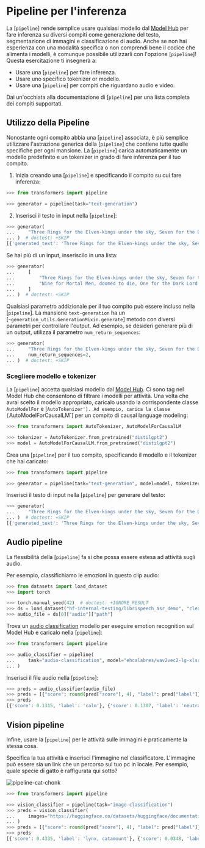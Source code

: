 <!--Copyright 2022 The HuggingFace Team. All rights reserved.

Licensed under the Apache License, Version 2.0 (the "License"); you may not use this file except in compliance with
the License. You may obtain a copy of the License at

http://www.apache.org/licenses/LICENSE-2.0

Unless required by applicable law or agreed to in writing, software distributed under the License is distributed on
an "AS IS" BASIS, WITHOUT WARRANTIES OR CONDITIONS OF ANY KIND, either express or implied. See the License for the
specific language governing permissions and limitations under the License.
-->

# Pipeline per l'inferenza

La [`pipeline`] rende semplice usare qualsiasi modello dal [Model Hub](https://huggingface.co/models) per fare inferenza su diversi compiti come generazione del testo, segmentazione di immagini e classificazione di audio. Anche se non hai esperienza con una modalità specifica o non comprendi bene il codice che alimenta i modelli, è comunque possibile utilizzarli con l'opzione [`pipeline`]! Questa esercitazione ti insegnerà a:

* Usare una [`pipeline`] per fare inferenza.
* Usare uno specifico tokenizer or modello.
* Usare una [`pipeline`] per compiti che riguardano audio e video.

<Tip>

Dai un'occhiata alla documentazione di [`pipeline`] per una lista completa dei compiti supportati.

</Tip>

## Utilizzo della Pipeline

Nonostante ogni compito abbia una [`pipeline`] associata, è più semplice utilizzare l'astrazione generica della [`pipeline`] che contiene tutte quelle specifiche per ogni mansione. La [`pipeline`] carica automaticamente un modello predefinito e un tokenizer in grado di fare inferenza per il tuo compito. 

1. Inizia creando una [`pipeline`] e specificando il compito su cui fare inferenza:

```py
>>> from transformers import pipeline

>>> generator = pipeline(task="text-generation")
```

2. Inserisci il testo in input nella [`pipeline`]:

```py
>>> generator(
...     "Three Rings for the Elven-kings under the sky, Seven for the Dwarf-lords in their halls of stone"
... )  # doctest: +SKIP
[{'generated_text': 'Three Rings for the Elven-kings under the sky, Seven for the Dwarf-lords in their halls of stone, Seven for the Iron-priests at the door to the east, and thirteen for the Lord Kings at the end of the mountain'}]
```

Se hai più di un input, inseriscilo in una lista:

```py
>>> generator(
...     [
...         "Three Rings for the Elven-kings under the sky, Seven for the Dwarf-lords in their halls of stone",
...         "Nine for Mortal Men, doomed to die, One for the Dark Lord on his dark throne",
...     ]
... )  # doctest: +SKIP
```

Qualsiasi parametro addizionale per il tuo compito può essere incluso nella [`pipeline`]. La mansione `text-generation` ha un [`~generation_utils.GenerationMixin.generate`] metodo con diversi parametri per controllare l'output. Ad esempio, se desideri generare più di un output, utilizza il parametro `num_return_sequences`:

```py
>>> generator(
...     "Three Rings for the Elven-kings under the sky, Seven for the Dwarf-lords in their halls of stone",
...     num_return_sequences=2,
... )  # doctest: +SKIP
```

### Scegliere modello e tokenizer

La [`pipeline`] accetta qualsiasi modello dal [Model Hub](https://huggingface.co/models). Ci sono tag nel Model Hub che consentono di filtrare i modelli per attività. Una volta che avrai scelto il modello appropriato, caricalo usando la corrispondente classe `AutoModelFor` e [`AutoTokenizer']. Ad esempio, carica la classe [`AutoModelForCausalLM`] per un compito di causal language modeling:

```py
>>> from transformers import AutoTokenizer, AutoModelForCausalLM

>>> tokenizer = AutoTokenizer.from_pretrained("distilgpt2")
>>> model = AutoModelForCausalLM.from_pretrained("distilgpt2")
```

Crea una [`pipeline`] per il tuo compito, specificando il modello e il tokenizer che hai caricato:

```py
>>> from transformers import pipeline

>>> generator = pipeline(task="text-generation", model=model, tokenizer=tokenizer)
```

Inserisci il testo di input nella [`pipeline`] per generare del testo:

```py
>>> generator(
...     "Three Rings for the Elven-kings under the sky, Seven for the Dwarf-lords in their halls of stone"
... )  # doctest: +SKIP
[{'generated_text': 'Three Rings for the Elven-kings under the sky, Seven for the Dwarf-lords in their halls of stone, Seven for the Dragon-lords (for them to rule in a world ruled by their rulers, and all who live within the realm'}]
```

## Audio pipeline

La flessibilità della [`pipeline`] fa si che possa essere estesa ad attività sugli audio.

Per esempio, classifichiamo le emozioni in questo clip audio:

```py
>>> from datasets import load_dataset
>>> import torch

>>> torch.manual_seed(42)  # doctest: +IGNORE_RESULT
>>> ds = load_dataset("hf-internal-testing/librispeech_asr_demo", "clean", split="validation")
>>> audio_file = ds[0]["audio"]["path"]
```

Trova un [audio classification](https://huggingface.co/models?pipeline_tag=audio-classification) modello per eseguire emotion recognition sul Model Hub e caricalo nella [`pipeline`]:

```py
>>> from transformers import pipeline

>>> audio_classifier = pipeline(
...     task="audio-classification", model="ehcalabres/wav2vec2-lg-xlsr-en-speech-emotion-recognition"
... )
```

Inserisci il file audio nella [`pipeline`]:

```py
>>> preds = audio_classifier(audio_file)
>>> preds = [{"score": round(pred["score"], 4), "label": pred["label"]} for pred in preds]
>>> preds
[{'score': 0.1315, 'label': 'calm'}, {'score': 0.1307, 'label': 'neutral'}, {'score': 0.1274, 'label': 'sad'}, {'score': 0.1261, 'label': 'fearful'}, {'score': 0.1242, 'label': 'happy'}]
```

## Vision pipeline

Infine, usare la [`pipeline`] per le attività sulle immagini è praticamente la stessa cosa.

Specifica la tua attività e inserisci l'immagine nel classificatore. L'immagine può essere sia un link che un percorso sul tuo pc in locale. Per esempio, quale specie di gatto è raffigurata qui sotto?

![pipeline-cat-chonk](https://huggingface.co/datasets/huggingface/documentation-images/resolve/main/pipeline-cat-chonk.jpeg)

```py
>>> from transformers import pipeline

>>> vision_classifier = pipeline(task="image-classification")
>>> preds = vision_classifier(
...     images="https://huggingface.co/datasets/huggingface/documentation-images/resolve/main/pipeline-cat-chonk.jpeg"
... )
>>> preds = [{"score": round(pred["score"], 4), "label": pred["label"]} for pred in preds]
>>> preds
[{'score': 0.4335, 'label': 'lynx, catamount'}, {'score': 0.0348, 'label': 'cougar, puma, catamount, mountain lion, painter, panther, Felis concolor'}, {'score': 0.0324, 'label': 'snow leopard, ounce, Panthera uncia'}, {'score': 0.0239, 'label': 'Egyptian cat'}, {'score': 0.0229, 'label': 'tiger cat'}]
```
